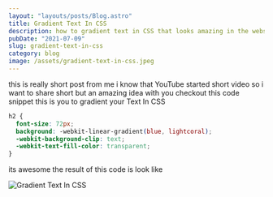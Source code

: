 ```yaml
---
layout: "layouts/posts/Blog.astro"
title: Gradient Text In CSS
description: how to gradient text in CSS that looks amazing in the website
pubDate: "2021-07-09"
slug: gradient-text-in-css
category: blog
image: /assets/gradient-text-in-css.jpeg
---
```



this is really short post from me i know that YouTube started short video so i want to share short but an amazing idea with you checkout this code snippet this is you to gradient your Text In CSS

```css
h2 {
  font-size: 72px;
  background: -webkit-linear-gradient(blue, lightcoral);
  -webkit-background-clip: text;
  -webkit-text-fill-color: transparent;
}
```

its awesome the result of this code is look like

![Gradient Text In CSS](/assets/HumUxTx1H.png)
